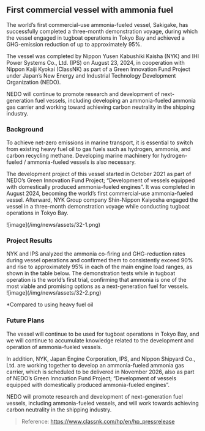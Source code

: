 ## First commercial vessel with ammonia fuel

<div className='news-paragraph'>
The world’s first commercial-use ammonia-fueled vessel, Sakigake, has successfully completed a three-month demonstration voyage, during which the vessel engaged in tugboat operations in Tokyo Bay and achieved a GHG-emission reduction of up to approximately 95%.

The vessel was completed by Nippon Yusen Kabushiki Kaisha (NYK) and IHI Power Systems Co., Ltd. (IPS) on August 23, 2024, in cooperation with Nippon Kaiji Kyokai (ClassNK) as part of a Green Innovation Fund Project under Japan’s New Energy and Industrial Technology Development Organization (NEDO).

NEDO will continue to promote research and development of next-generation fuel vessels, including developing an ammonia-fueled ammonia gas carrier and working toward achieving carbon neutrality in the shipping industry.
</div>

### Background

<div className='news-paragraph'>
To achieve net-zero emissions in marine transport, it is essential to switch from existing heavy fuel oil to gas fuels such as hydrogen, ammonia, and carbon recycling methane. Developing marine machinery for hydrogen-fueled / ammonia-fueled vessels is also necessary.

The development project of this vessel started in October 2021 as part of NEDO’s Green Innovation Fund Project; “Development of vessels equipped with domestically produced ammonia-fueled engines”. It was completed in August 2024, becoming the world’s first commercial-use ammonia-fueled vessel. Afterward, NYK Group company Shin-Nippon Kaiyosha engaged the vessel in a three-month demonstration voyage while conducting tugboat operations in Tokyo Bay.
</div>

<div className="news-image img-size_2">
![image](/img/news/assets/32-1.png)
</div>

### Project Results

<div className='news-paragraph'>
NYK and IPS analyzed the ammonia co-firing and GHG-reduction rates during vessel operations and confirmed them to consistently exceed 90% and rise to approximately 95% in each of the main engine load ranges, as shown in the table below. The demonstration tests while in tugboat operation is the world’s first trial, confirming that ammonia is one of the most viable and promising options as a next-generation fuel for vessels.
</div>

<div className="news-image img-size_2">
![image](/img/news/assets/32-2.png)
</div>

\*Compared to using heavy fuel oil

### Future Plans

<div className='news-paragraph'>
The vessel will continue to be used for tugboat operations in Tokyo Bay, and we will continue to accumulate knowledge related to the development and operation of ammonia-fueled vessels.

In addition, NYK, Japan Engine Corporation, IPS, and Nippon Shipyard Co., Ltd. are working together to develop an ammonia-fueled ammonia gas carrier, which is scheduled to be delivered in November 2026, also as part of NEDO’s Green Innovation Fund Project; “Development of vessels equipped with domestically produced ammonia-fueled engines”.

NEDO will promote research and development of next-generation fuel vessels, including ammonia-fueled vessels, and will work towards achieving carbon neutrality in the shipping industry.
</div>

> Reference: https://www.classnk.com/hp/en/hp_pressrelease